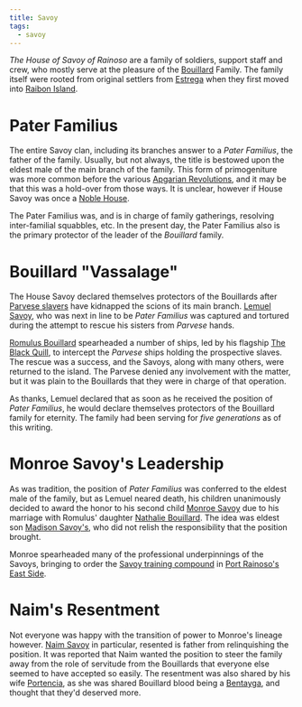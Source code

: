 ```yaml
---
title: Savoy
tags:
  - savoy
---
```


_The House of Savoy of Rainoso_ are a family of soldiers, support staff and
crew, who mostly serve at the pleasure of the [Bouillard](../bouillard.mdx)
Family. The family itself were rooted from original settlers from
[Estrega](../../locations/estrega.mdx) when they first moved into
[Raibon Island](../../locations/raibon-island.mdx).


<FamilyTree asset={FamilyMap} alt="Savoy Family Tree" />

# Pater Familius

The entire Savoy clan, including its branches answer to a _Pater Familius_, the
father of the family. Usually, but not always, the title is bestowed upon the
eldest male of the main branch of the family. This form of primogeniture was
more common before the various
[Apgarian Revolutions](../../event/apgarian-revolution.mdx), and it may be that
this was a hold-over from those ways. It is unclear, however if House Savoy was
once a [Noble House](../../misc/noble-houses-of-apgar.mdx).

The Pater Familius was, and is in charge of family gatherings, resolving
inter-familial squabbles, etc. In the present day, the Pater Familius also is
the primary protector of the leader of the _Bouillard_ family.

# Bouillard "Vassalage"

The House Savoy declared themselves protectors of the Bouillards after
[Parvese slavers](../parvese.mdx) have kidnapped the scions of its main branch.
[Lemuel Savoy](../../characters/lemuel-savoy.mdx), who was next in line to be
_Pater Familius_ was captured and tortured during the attempt to rescue his
sisters from _Parvese_ hands.

[Romulus Bouillard](../../characters/romulus-bouillard.mdx) spearheaded a number
of ships, led by his flagship
[The Black Quill](../../organizations/the-black-quill.mdx), to intercept the
_Parvese_ ships holding the prospective slaves. The rescue was a success, and
the Savoys, along with many others, were returned to the island. The Parvese
denied any involvement with the matter, but it was plain to the Bouillards that
they were in charge of that operation.

As thanks, Lemuel declared that as soon as he received the position of _Pater
Familius_, he would declare themselves protectors of the Bouillard family for
eternity. The family had been serving for _five generations_ as of this writing.

# Monroe Savoy's Leadership

As was tradition, the position of _Pater Familius_ was conferred to the eldest
male of the family, but as Lemuel neared death, his children unanimously decided
to award the honor to his second child
[Monroe Savoy](../../characters/monroe-savoy.mdx) due to his marriage with
Romulus' daughter [Nathalie Bouillard](../../characters/nathalie-bouillard.mdx).
The idea was eldest son [Madison Savoy's](../../characters/madison-savoy.mdx),
who did not relish the responsibility that the position brought.

Monroe spearheaded many of the professional underpinnings of the Savoys,
bringing to order the
[Savoy training compound](../../location/savoy-training-compound.mdx) in
[Port Rainoso's East Side](../../locations/port-rainoso.mdx#east-side).

# Naim's Resentment

Not everyone was happy with the transition of power to Monroe's lineage however.
[Naim Savoy](../../characters/naim-savoy.mdx) in particular, resented is father
from relinquishing the position. It was reported that Naim wanted the position
to steer the family away from the role of servitude from the Bouillards that
everyone else seemed to have accepted so easily. The resentment was also shared
by his wife [Portencia](../../characters/portencia-bentayga.mdx), as she was
shared Bouillard blood being a [Bentayga](../bentayga/index.mdx), and thought
that they'd deserved more.
